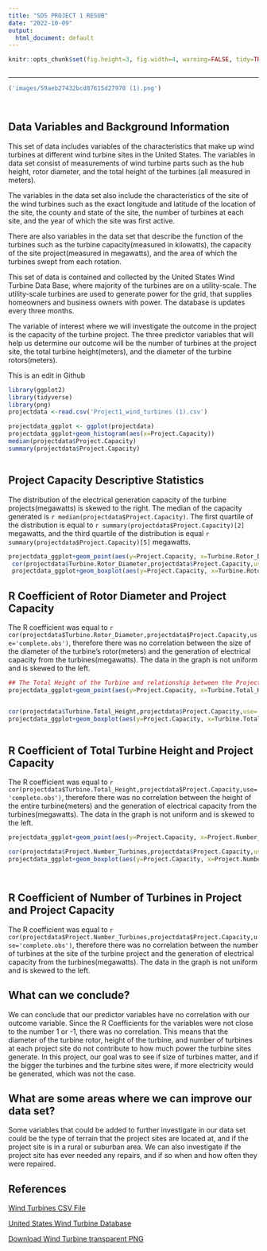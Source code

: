 ```yaml
---
title: "SDS PROJECT 1 RESUB"
date: "2022-10-09"
output:
  html_document: default
---
```

```r
knitr::opts_chunk$set(fig.height=3, fig.width=4, warning=FALSE, tidy=TRUE, tidy.opts=list(width.cutoff=60))



```
***


``` r
('images/59aeb27432bcd87615d27978 (1).png')




```

## Data Variables and Background Information

This set of data includes variables of the characteristics that make up wind turbines at different wind turbine sites in the United States. The variables in data set consist of measurements of wind turbine parts such as the hub height, rotor diameter, and the total height of the turbines (all measured in meters).

The variables in the data set also include the characteristics of the site of the wind turbines such as the exact longitude and latitude of the location of the site, the county and state of the site, the number of turbines at each site, and the year of which the site was first active.

There are also variables in the data set that describe the function of the turbines such as the turbine capacity(measured in kilowatts), the capacity of the site project(measured in megawatts), and the area of which the turbines swept from each rotation.

This set of data is contained and collected by the United States Wind Turbine Data Base, where majority of the turbines are on a utility-scale. The utility-scale turbines are used to generate power for the grid, that supplies homeowners and business owners with power. The database is updates every three months.

The variable of interest where we will investigate the outcome in the project is the capacity of the turbine project. The three predictor variables that will help us determine our outcome will be the number of turbines at the project site, the total turbine height(meters), and the diameter of the turbine rotors(meters).

This is an edit in Github


```r
library(ggplot2)
library(tidyverse)
library(png)
projectdata <-read.csv('Project1_wind_turbines (1).csv')


```




```r
projectdata_ggplot <- ggplot(projectdata)
projectdata_ggplot+geom_histogram(aes(x=Project.Capacity))
median(projectdata$Project.Capacity)
summary(projectdata$Project.Capacity)



```

## Project Capacity Descriptive Statistics

The distribution of the electrical generation capacity of the turbine projects(megawatts) is skewed to the right. The median of the capacity generated is `r median(projectdata$Project.Capacity)`. The first quartile of the distribution is equal to `r summary(projectdata$Project.Capacity)[2]` megawatts, and the third quartile of the distribution is equal `r summary(projectdata$Project.Capacity)[5]` megawatts.



```r
projectdata_ggplot+geom_point(aes(y=Project.Capacity, x=Turbine.Rotor_Diameter))
 cor(projectdata$Turbine.Rotor_Diameter,projectdata$Project.Capacity,use='complete.obs')
 projectdata_ggplot+geom_boxplot(aes(y=Project.Capacity, x=Turbine.Rotor_Diameter))


```

## R Coefficient of Rotor Diameter and Project Capacity

The R coefficient was equal to `r cor(projectdata$Turbine.Rotor_Diameter,projectdata$Project.Capacity,use='complete.obs')`, therefore there was no correlation between the size of the diameter of the turbine's rotor(meters) and the generation of electrical capacity from the turbines(megawatts). The data in the graph is not uniform and is skewed to the left.

``` r
## The Total Height of the Turbine and relationship between the Project Capacity
projectdata_ggplot+geom_point(aes(y=Project.Capacity, x=Turbine.Total_Height))


cor(projectdata$Turbine.Total_Height,projectdata$Project.Capacity,use='complete.obs')
projectdata_ggplot+geom_boxplot(aes(y=Project.Capacity, x=Turbine.Total_Height))



```

## R Coefficient of Total Turbine Height and Project Capacity


The R coefficient was equal to `r cor(projectdata$Turbine.Total_Height,projectdata$Project.Capacity,use='complete.obs')`, therefore there was no correlation between the height of the entire turbine(meters) and the generation of electrical capacity from the turbines(megawatts). The data in the graph is not uniform and is skewed to the left.


``` r
projectdata_ggplot+geom_point(aes(y=Project.Capacity, x=Project.Number_Turbines))

cor(projectdata$Project.Number_Turbines,projectdata$Project.Capacity,use='complete.obs')
projectdata_ggplot+geom_boxplot(aes(y=Project.Capacity, x=Project.Number_Turbines))




```

## R Coefficient of Number of Turbines in Project and Project Capacity


The R coefficient was equal to `r cor(projectdata$Project.Number_Turbines,projectdata$Project.Capacity,use='complete.obs')`, therefore there was no correlation between the number of turbines at the site of the turbine project and the generation of electrical capacity from the turbines(megawatts). The data in the graph is not uniform and is skewed to the left.




## What can we conclude?

We can conclude that our predictor variables have no correlation with our outcome variable. Since the R Coefficients for the variables were not close to the number 1 or -1, there was no correlation. This means that the diameter of the turbine rotor, height of the turbine, and number of turbines at each project site do not contribute to how much power the turbine sites generate. In this project, our goal was to see if size of turbines matter, and if the bigger the turbines and the turbine sites were, if more electricity would be generated, which was not the case. 


## What are some areas where we can improve our data set?

Some variables that could be added to further investigate in our data set could be the type of terrain that the project sites are located at, and if the project site is in a rural or suburban area. We can also investigate if the project site has ever needed any repairs, and if so when and how often they were repaired.


## References


[Wind Turbines CSV File](https://think.cs.vt.edu/corgis/csv/wind_turbines/)

[United States Wind Turbine Database](https://www.sciencebase.gov/catalog/item/57bdfd8fe4b03fd6b7df5ff9)

[Download Wind Turbine transparent PNG](http://www.stickpng.com/img/objects/wind-turbines/wind-turbine)




